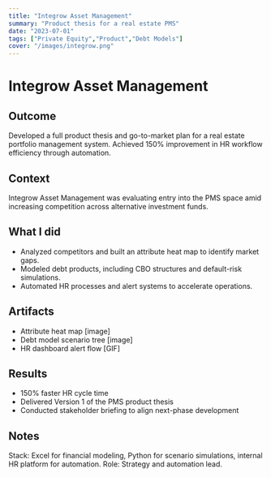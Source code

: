 ```yaml
---
title: "Integrow Asset Management"
summary: "Product thesis for a real estate PMS"
date: "2023-07-01"
tags: ["Private Equity","Product","Debt Models"]
cover: "/images/integrow.png"
---
```


# Integrow Asset Management

## Outcome

Developed a full product thesis and go-to-market plan for a real estate portfolio management system. Achieved 150% improvement in HR workflow efficiency through automation.

## Context

Integrow Asset Management was evaluating entry into the PMS space amid increasing competition across alternative investment funds.

## What I did

- Analyzed competitors and built an attribute heat map to identify market gaps.
- Modeled debt products, including CBO structures and default-risk simulations.
- Automated HR processes and alert systems to accelerate operations.

## Artifacts

- Attribute heat map [image]
- Debt model scenario tree [image]
- HR dashboard alert flow [GIF]

## Results

- 150% faster HR cycle time
- Delivered Version 1 of the PMS product thesis
- Conducted stakeholder briefing to align next-phase development

## Notes

Stack: Excel for financial modeling, Python for scenario simulations, internal HR platform for automation. Role: Strategy and automation lead.

